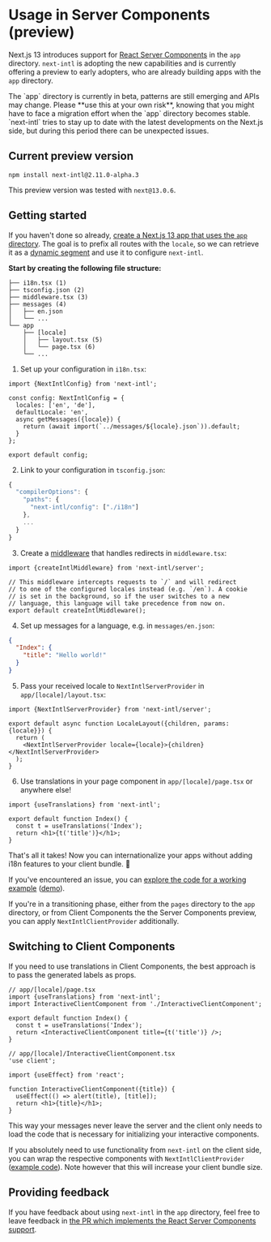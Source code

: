 
# Usage in Server Components (preview)

Next.js 13 introduces support for [React Server Components](https://beta.nextjs.org/docs/rendering/server-and-client-components) in the `app` directory. `next-intl` is adopting the new capabilities and is currently offering a preview to early adopters, who are already building apps with the `app` directory.

<Callout>
  The `app` directory is currently in beta, patterns are still emerging and APIs
  may change. Please **use this at your own risk**, knowing that you might have
  to face a migration effort when the `app` directory becomes stable.
  `next-intl` tries to stay up to date with the latest developments on the
  Next.js side, but during this period there can be unexpected issues.
</Callout>

## Current preview version

```
npm install next-intl@2.11.0-alpha.3
```

This preview version was tested with `next@13.0.6`.

## Getting started

If you haven't done so already, [create a Next.js 13 app that uses the `app` directory](https://beta.nextjs.org/docs/installation). The goal is to prefix all routes with the `locale`, so we can retrieve it as a [dynamic segment](https://beta.nextjs.org/docs/routing/defining-routes#dynamic-segments) and use it to configure `next-intl`.

**Start by creating the following file structure:**

```
├── i18n.tsx (1)
├── tsconfig.json (2)
├── middleware.tsx (3)
├── messages (4)
│   ├── en.json
│   └── ...
└── app
    ├── [locale]
    │   ├── layout.tsx (5)
    │   └── page.tsx (6)
    └── ...
```

1. Set up your configuration in `i18n.tsx`:

```tsx
import {NextIntlConfig} from 'next-intl';

const config: NextIntlConfig = {
  locales: ['en', 'de'],
  defaultLocale: 'en',
  async getMessages({locale}) {
    return (await import(`../messages/${locale}.json`)).default;
  }
};

export default config;
```

2. Link to your configuration in `tsconfig.json`:

```js
{
  "compilerOptions": {
    "paths": {
      "next-intl/config": ["./i18n"]
    },
    ...
  }
}
```

3. Create a [middleware](https://nextjs.org/docs/advanced-features/middleware) that handles redirects in `middleware.tsx`:

```tsx
import {createIntlMiddleware} from 'next-intl/server';

// This middleware intercepts requests to `/` and will redirect
// to one of the configured locales instead (e.g. `/en`). A cookie
// is set in the background, so if the user switches to a new
// language, this language will take precedence from now on.
export default createIntlMiddleware();
```

4. Set up messages for a language, e.g. in `messages/en.json`:

```json
{
  "Index": {
    "title": "Hello world!"
  }
}
```

5. Pass your received locale to `NextIntlServerProvider` in `app/[locale]/layout.tsx`:

```tsx
import {NextIntlServerProvider} from 'next-intl/server';

export default async function LocaleLayout({children, params: {locale}}) {
  return (
    <NextIntlServerProvider locale={locale}>{children}</NextIntlServerProvider>
  );
}
```

6. Use translations in your page component in `app/[locale]/page.tsx` or anywhere else!

```tsx
import {useTranslations} from 'next-intl';

export default function Index() {
  const t = useTranslations('Index');
  return <h1>{t('title')}</h1>;
}
```

That's all it takes! Now you can internationalize your apps without adding i18n features to your client bundle. 🎉

If you've encountered an issue, you can [explore the code for a working example](https://github.com/amannn/next-intl/tree/feat/next-13-rsc/packages/example-next-13) ([demo](https://csb-k2ien9-7ytkomg4x-amann.vercel.app/en)).

If you're in a transitioning phase, either from the `pages` directory to the `app` directory, or from Client Components the the Server Components preview, you can apply `NextIntlClientProvider` additionally.

## Switching to Client Components

If you need to use translations in Client Components, the best approach is to pass the generated labels as props.

```tsx
// app/[locale]/page.tsx
import {useTranslations} from 'next-intl';
import InteractiveClientComponent from './InteractiveClientComponent';

export default function Index() {
  const t = useTranslations('Index');
  return <InteractiveClientComponent title={t('title')} />;
}
```

```tsx
// app/[locale]/InteractiveClientComponent.tsx
'use client';

import {useEffect} from 'react';

function InteractiveClientComponent({title}) {
  useEffect(() => alert(title), [title]);
  return <h1>{title}</h1>;
}
```

This way your messages never leave the server and the client only needs to load the code that is necessary for initializing your interactive components.

If you absolutely need to use functionality from `next-intl` on the client side, you can wrap the respective components with `NextIntlClientProvider` ([example code](https://github.com/amannn/next-intl/blob/feat/next-13-rsc/packages/example-next-13-advanced/src/components/client/02-MessagesOnClientCounter/Counter.tsx)). Note however that this will increase your client bundle size.

## Providing feedback

If you have feedback about using `next-intl` in the `app` directory, feel free to leave feedback in [the PR which implements the React Server Components support](https://github.com/amannn/next-intl/pull/149).
